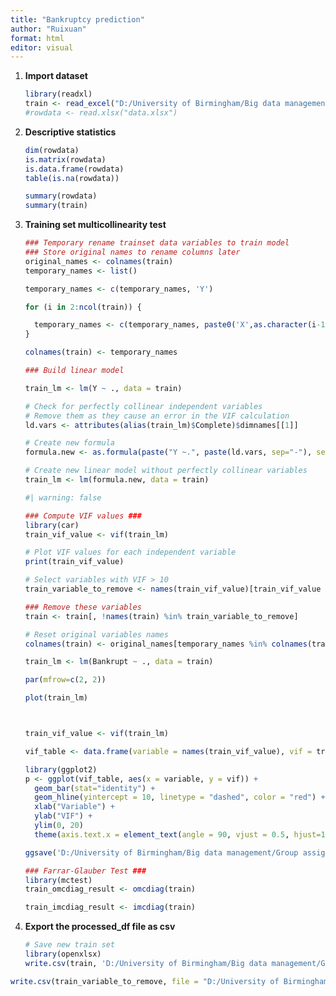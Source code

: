 ---
title: "Bankruptcy prediction"
author: "Ruixuan"
format: html
editor: visual
---

1.  **Import dataset**

    ```{r}
    library(readxl)
    train <- read_excel("D:/University of Birmingham/Big data management/Group assignment/train.xlsx")
    #rowdata <- read.xlsx("data.xlsx")
    ```

2.  **Descriptive statistics**

    ```{r}
    dim(rowdata)
    is.matrix(rowdata)
    is.data.frame(rowdata)
    table(is.na(rowdata))

    summary(rowdata)
    summary(train)
    ```

3.  **Training set multicollinearity test**

    ```{r}
    ### Temporary rename trainset data variables to train model
    ### Store original names to rename columns later
    original_names <- colnames(train)
    temporary_names <- list()

    temporary_names <- c(temporary_names, 'Y')

    for (i in 2:ncol(train)) {
      
      temporary_names <- c(temporary_names, paste0('X',as.character(i-1)))
    }

    colnames(train) <- temporary_names
    ```

    ```{r}
    ### Build linear model

    train_lm <- lm(Y ~ ., data = train)

    # Check for perfectly collinear independent variables
    # Remove them as they cause an error in the VIF calculation
    ld.vars <- attributes(alias(train_lm)$Complete)$dimnames[[1]]

    # Create new formula
    formula.new <- as.formula(paste("Y ~.", paste(ld.vars, sep="-"), sep= "-"))

    # Create new linear model without perfectly collinear variables
    train_lm <- lm(formula.new, data = train)
    ```

    ```{r}
    #| warning: false

    ### Compute VIF values ###
    library(car)
    train_vif_value <- vif(train_lm)

    # Plot VIF values for each independent variable
    print(train_vif_value)

    # Select variables with VIF > 10
    train_variable_to_remove <- names(train_vif_value)[train_vif_value > 10]

    ### Remove these variables 
    train <- train[, !names(train) %in% train_variable_to_remove]

    # Reset original variables names
    colnames(train) <- original_names[temporary_names %in% colnames(train)]
    ```

    ```{r}
    train_lm <- lm(Bankrupt ~ ., data = train)

    par(mfrow=c(2, 2))

    plot(train_lm)



    train_vif_value <- vif(train_lm)

    vif_table <- data.frame(variable = names(train_vif_value), vif = train_vif_value)

    library(ggplot2)
    p <- ggplot(vif_table, aes(x = variable, y = vif)) +
      geom_bar(stat="identity") +
      geom_hline(yintercept = 10, linetype = "dashed", color = "red") +  # VIF 
      xlab("Variable") +
      ylab("VIF") +
      ylim(0, 20)
      theme(axis.text.x = element_text(angle = 90, vjust = 0.5, hjust=1))

    ggsave('D:/University of Birmingham/Big data management/Group assignment/plot_vif.png', plot = p, width = 6, height = 4, units = "in")
    ```

    ```{r}
    ### Farrar-Glauber Test ###
    library(mctest)
    train_omcdiag_result <- omcdiag(train)

    train_imcdiag_result <- imcdiag(train)
    ```

4.  **Export the processed_df file as csv**

    ```{r}
    # Save new train set
    library(openxlsx)
    write.csv(train, 'D:/University of Birmingham/Big data management/Group assignment/train.csv', row.names = FALSE)
    ```

```{r}
write.csv(train_variable_to_remove, file = "D:/University of Birmingham/Big data management/Group assignment/train_variable_to_remove.csv", row.names = FALSE)
```
